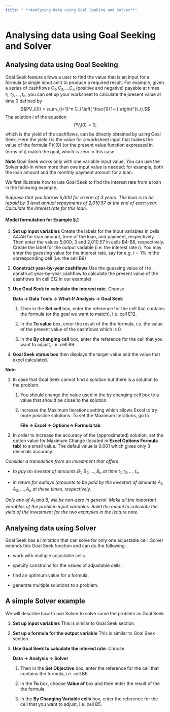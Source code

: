 ```yaml
---
title: " **Analysing data using Goal Seeking and Solver**"
---
```


# Analysing data using Goal Seeking and Solver

## Analysing data using Goal Seeking

Goal Seek feature allows a user to find the value that is an input for a
formula (a single input cell) to produce a required result. For example,
given a series of cashflows $C_1, C_2, \ldots C_n$ (positive and
negative) payable at times $t_1, t_2, \ldots, t_n$, you can set up your
worksheet to calculate the present value at time 0 defined by
$$PV_i(0) = \sum_{i=1}^n C_i \left( \frac{1}{1+i} \right)^{t_i}.$$ The
solution $i$ of the equation $$PV_i(0) = 0,$$ which is the yield of the
cashflows, can be directly obtained by using Goal Seek. Here the yield
$i$ is the value for a worksheet input that makes the value of the
formula $PV_i(0)$ (or the present value function expressed in terms of
$i$) match the goal, which is zero in this case.


**Note** Goal Seek works only with one variable input value. You can use the
Solver add-in when more than one input value is needed; for example,
both the loan amount and the monthly payment amount for a loan.

We first illustrate how to use Goal Seek to find the interest rate from
a loan in the following example.

::: {#exampleGoalSeek .example}
*Suppose that you borrow 5,000 for a term of 3 years. The
loan is to be repaid by 3 level annual repayments of 2,010.57 at the end
of each year. Calculate the interest rate for this loan.*
:::

#### Model formulation for Example [5.1](#exampleGoalSeek){reference-type="ref" reference="exampleGoalSeek"} {#model-formulation-for-example-examplegoalseek .unnumbered}


1.  **Set up input variables** Create the labels for the input variables
    in cells A4:A6 for loan amount, term of the loan, and payment,
    respectively. Then enter the values 5,000, 3 and 2,010.57 in cells
    B4-B6, respectively. Create the label for the output variable (i.e.
    the interest rate $i$). You may enter the guessing value for the
    interest rate, say for e.g. $i = 1\%$ in the corresponding cell
    (i.e. the cell B9)

2.  **Construct year-by-year cashflows** Use the guessing value of $i$
    to construct year-by-year cashflow to calculate the present value of
    the cashflows (in cell E12 in our example)

3.  **Use Goal Seek to calculate the interest rate**. Choose

    **Data $\rightarrow$ Data Tools  $\rightarrow$ What-If Analysis $\rightarrow$ Goal Seek**

    1.  Then in the **Set cell** box, enter the reference for the cell
        that contains the formula (or the goal we want to match), i.e.
        cell E12.

    2.  In the **To value** box, enter the result of the the formula,
        i.e. the value of the present value of the cashflows which is 0.

    3.  In the **By changing cell** box, enter the reference for the
        cell that you want to adjust, i.e. cell B9.

4.  **Goal Seek status box** then displays the target value and the
    value that excel calculated.

**Note**

1.  In case that Goal Seek cannot find a solution but there is a
    solution to the problem.

    1.  You should change the value used in the by changing cell box to
        a value that should be close to the solution.

    2.  Increase the Maximum Iterations setting which allows Excel to
        try more possible solutions. To set the Maximum Iterations, go
        to

        **File $\rightarrow$ Excel $\rightarrow$ Options$\rightarrow$ Formula tab**

2.  In order to increase the accuracy of the (approximated) solution,
    set the option value for Maximum Change (located in **Excel Options
    Formula tab**) to a small value. The defaul value is 0.001 which
    gives only 3 decimals accuracy.

::: {#exampleYield .example}
*Consider a transaction from an investment that offers*

-   *to pay an investor of amounts $B_1, B_2, \ldots, B_n$ at time
    $t_1, t_2, \ldots ,t_n$*

-   *in return for outlays (amounts to be paid by the investor) of
    amounts $A_1, A_2, \ldots, A_n$ at these times, respectively.*

*Only one of $A_i$ and $B_i$ will be non-zero in general. Make all the
important variables of the problem input variables. Build the model to
calculate the yield of the investment for the two examples in the
lecture note.*
:::

## Analysing data using Solver


Goal Seek has a limitation that can solve for only one adjustable cell.
Solver extends this Goal Seek function and can do the following:

-   work with multiple adjustable cells.

-   specify constrains for the values of adjustable cells.

-   find an optimum value for a formula.

-   generate multiple solutions to a problem.

## A simple Solver example


We will describe how to use Solver to solve same the problem as Goal
Seek.

1.  **Set up input variables** This is similar to Goal Seek section.

2.  **Set up a formula for the output variable** This is similar to Goal
    Seek section.

3.  **Use Goal Seek to calculate the interest rate**. Choose

    **Data $\rightarrow$ Analysis $\rightarrow$ Solver**

    1.  Then in the **Set Objective** box, enter the reference for the
        cell that contains the formula, i.e. cell B6.

    2.  In the **To** box, choose **Value of** box and then enter the
        result of the the formula.

    3.  In the **By Changing Variable cells** box, enter the reference
        for the cell that you want to adjust, i.e. cell B5.

